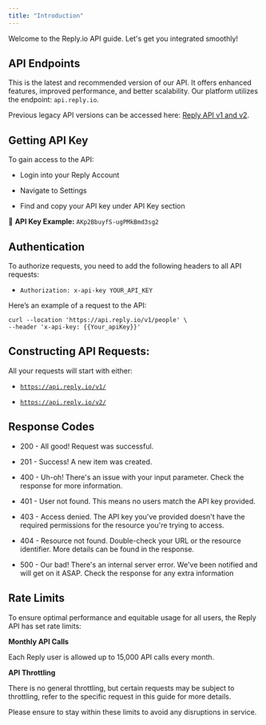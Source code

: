 ```yaml
---
title: "Introduction"
---
```


Welcome to the Reply.io API guide. Let's get you integrated smoothly!

## API Endpoints

This is the latest and recommended version of our API. It offers enhanced features, improved performance, and better scalability. Our platform utilizes the endpoint: `api.reply.io`. 

Previous legacy API versions can be accessed here: [Reply API v1 and v2](https://apidocs.reply.io/).  

## Getting API Key

To gain access to the API:

* Login into your Reply Account

* Navigate to Settings

* Find and copy your API key under API Key section

🔑 **API Key Example:** `AKp2BbuyfS-ugPMkBmd3sg2`

## Authentication

To authorize requests, you need to add the following headers to all API requests:

* `Authorization: x-api-key YOUR_API_KEY`

Here’s an example of a request to the API:

```
curl --location 'https://api.reply.io/v1/people' \
--header 'x-api-key: {{Your_apiKey}}'
```

## Constructing API Requests:

All your requests will start with either:

* [`https://api.reply.io/v1/`](https://api.reply.io/v1/)

* [`https://api.reply.io/v2/`](https://api.reply.io/v2/)

## Response Codes

* 200 - All good! Request was successful.
* 201 - Success! A new item was created.
* 400 - Uh-oh! There's an issue with your input parameter. Check the response for more information.

* 401 - User not found. This means no users match the API key provided.

* 403 - Access denied. The API key you've provided doesn't have the required permissions for the resource you're trying to access.

* 404 - Resource not found. Double-check your URL or the resource identifier. More details can be found in the response.

* 500 - Our bad! There's an internal server error. We've been notified and will get on it ASAP. Check the response for any extra information

## Rate Limits

To ensure optimal performance and equitable usage for all users, the Reply API has set rate limits:

**Monthly API Calls**

Each Reply user is allowed up to 15,000 API calls every month.

**API Throttling**

There is no general throttling, but certain requests may be subject to throttling, refer to the specific request in this guide for more details.

Please ensure to stay within these limits to avoid any disruptions in service.
